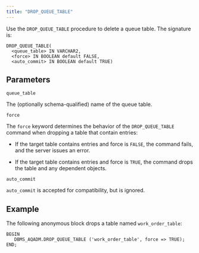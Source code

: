 ```yaml
---
title: "DROP_QUEUE_TABLE"
---
```


Use the `DROP_QUEUE_TABLE` procedure to delete a queue table. The signature is:

```text
DROP_QUEUE_TABLE(
  <queue_table> IN VARCHAR2,
  <force> IN BOOLEAN default FALSE,
  <auto_commit> IN BOOLEAN default TRUE)
```

## Parameters

`queue_table`

 The (optionally schema-qualified) name of the queue table.

`force`

 The `force` keyword determines the behavior of the `DROP_QUEUE_TABLE` command when dropping a table that contain entries:

-   If the target table contains entries and force is `FALSE`, the command fails, and the server issues an error.

-   If the target table contains entries and force is `TRUE`, the command drops the table and any dependent objects.

`auto_commit`

 `auto_commit` is accepted for compatibility, but is ignored.

## Example

The following anonymous block drops a table named `work_order_table`:

```text
BEGIN
   DBMS_AQADM.DROP_QUEUE_TABLE ('work_order_table', force => TRUE);
END;
```
